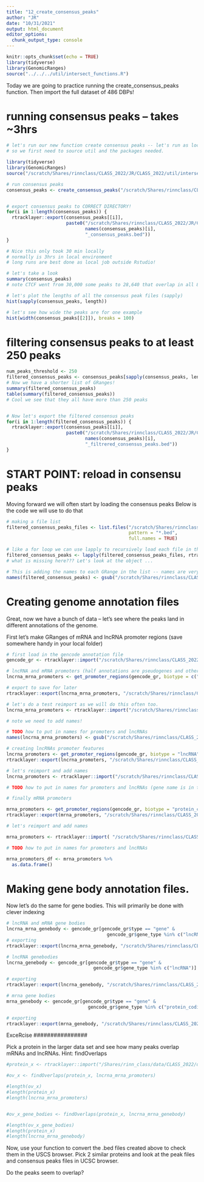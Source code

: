 ```yaml
---
title: "12_create_consensus_peaks"
author: "JR"
date: "10/31/2021"
output: html_document
editor_options: 
  chunk_output_type: console
---
```



```r
knitr::opts_chunk$set(echo = TRUE)
library(tidyverse)
library(GenomicRanges)
source("../../../util/intersect_functions.R")
```

Today we are going to practice running the create_consensus_peaks function. Then import the full dataset of 486 DBPs!

# running consensus peaks -- takes ~3hrs
```r

# let's run our new function create consensus peaks -- let's run as local job
# so we first need to source util and the packages needed.

library(tidyverse)
library(GenomicRanges)
source("/scratch/Shares/rinnclass/CLASS_2022/JR/CLASS_2022/util/intersect_functions.R")

# run consensus peaks
consensus_peaks <- create_consensus_peaks("/scratch/Shares/rinnclass/CLASS_2022/data/peaks")


# export consensus peaks to CORRECT DIRECTORY!
for(i in 1:length(consensus_peaks)) {
  rtracklayer::export(consensus_peaks[[i]], 
                      paste0("/scratch/Shares/rinnclass/CLASS_2022/JR/CLASS_2022/class_exeRcises/analysis/11_consensus_peaks/consensus_peaks/", 
                             names(consensus_peaks)[i], 
                             "_consensus_peaks.bed"))
}

# Nice this only took 30 min locally
# normally is 3hrs in local environment
# long runs are best done as local job outside Rstudio!

# let's take a look
summary(consensus_peaks)
# note CTCF went from 30,000 some peaks to 28,640 that overlap in all 8 replicates

# let's plot the lengths of all the consensus peak files (sapply)
hist(sapply(consensus_peaks, length))

# let's see how wide the peaks are for one example
hist(width(consensus_peaks[[2]]), breaks = 100)

```


# filtering consensus peaks to at least 250 peaks

```r

num_peaks_threshold <- 250
filtered_consensus_peaks <- consensus_peaks[sapply(consensus_peaks, length) > num_peaks_threshold]
# Now we have a shorter list of GRanges!
summary(filtered_consensus_peaks)
table(summary(filtered_consensus_peaks))
# Cool we see that they all have more than 250 peaks 


# Now let's export the filtered consensus peaks
for(i in 1:length(filtered_consensus_peaks)) {
  rtracklayer::export(consensus_peaks[[i]], 
                      paste0("/scratch/Shares/rinnclass/CLASS_2022/JR/CLASS_2022/class_exeRcises/analysis/11_consensus_peaks/filtered_consensus_peaks/", 
                             names(consensus_peaks)[i], 
                             "_filtrered_consensus_peaks.bed"))
}

```

# START POINT: reload in consensu peaks
Moving forward we will often start by loading the consensus peaks 
Below is the code we will use to do that

```r

# making a file list
filtered_consensus_peaks_files <- list.files("/scratch/Shares/rinnclass/CLASS_2022/JR/CLASS_2022/class_exeRcises/analysis/11_consensus_peaks/filtered_consensus_peaks", 
                                             pattern = "*.bed",
                                             full.names = TRUE)

# like a for loop we can use lapply to recursively load each file in the "peak_files"
filtered_consensus_peaks <- lapply(filtered_consensus_peaks_files, rtracklayer::import)
# what is missing here??? Let's look at the object ...

# This is adding the names to each GRange in the list -- names are very important :) 
names(filtered_consensus_peaks) <- gsub("/scratch/Shares/rinnclass/CLASS_2022/data/consensus_peaks/|filtered_consensus_peaks.bed", "", filtered_consensus_peaks_files)

```

# Creating genome annotation files
Great, now we have a bunch of data -- let's see where the peaks land in different annotations of the genome.

First let's make GRanges of mRNA and lncRNA promoter regions (save somewhere handy in your local folder)

```r

# first load in the gencode annotation file
gencode_gr <- rtracklayer::import("/scratch/Shares/rinnclass/CLASS_2022/data/genomes/gencode.v32.annotation.gtf")

# lncRNA and mRNA promoters (half annotations are pseudogenes and other types)
lncrna_mrna_promoters <- get_promoter_regions(gencode_gr, biotype = c("lncRNA", "protein_coding"))

# export to save for later
rtracklayer::export(lncrna_mrna_promoters, "/scratch/Shares/rinnclass/CLASS_2022/JR/CLASS_2022/class_exeRcises/analysis/11_consensus_peaks/gene_annotation_files/lncRNA_mrna_promoters.gtf")

# let's do a test reimport as we will do this often too.
lncrna_mrna_promoters <- rtracklayer::import("/scratch/Shares/rinnclass/CLASS_2022/JR/CLASS_2022/class_exeRcises/analysis/11_consensus_peaks/gene_annotation_files/lncRNA_mrna_promoters.gtf")

# note we need to add names!

# TODO how to put in names for promoters and lncRNAs
names(lncrna_mrna_promoters) <- gsub("/scratch/Shares/rinnclass/CLASS_2022/data/filtered_consensus_peaks/|_filtered_consensus_peaks.bed", "", filtered_consensus_peaks_files)

# creating lncRNAs promoter features
lncrna_promoters <- get_promoter_regions(gencode_gr, biotype = "lncRNA")
rtracklayer::export(lncrna_promoters, "/scratch/Shares/rinnclass/CLASS_2022/JR/CLASS_2022/class_exeRcises/analysis/11_consensus_peaks/gene_annotation_files/lncrna_promoters.gtf")

# let's reimport and add names
lncrna_promoters <- rtracklayer::import("/scratch/Shares/rinnclass/CLASS_2022/JR/CLASS_2022/class_exeRcises/analysis/11_consensus_peaks/gene_annotation_files/lncrna_promoters.gtf")

# TODO how to put in names for promoters and lncRNAs (gene name is in there)

# finally mRNA promoters

mrna_promoters <- get_promoter_regions(gencode_gr, biotype = "protein_coding")
rtracklayer::export(mrna_promoters, "/scratch/Shares/rinnclass/CLASS_2022/JR/CLASS_2022/class_exeRcises/analysis/11_consensus_peaks/gene_annotation_files/mrna_promoters.gtf") 

# let's reimport and add names

mrna_promoters <- rtracklayer::import( "/scratch/Shares/rinnclass/CLASS_2022/JR/CLASS_2022/class_exeRcises/analysis/11_consensus_peaks/gene_annotation_files/mrna_promoters.gtf") 

# TODO how to put in names for promoters and lncRNAs 

mrna_promoters_df <- mrna_promoters %>%
  as.data.frame()


```

# Making gene body annotation files.
Now let's do the same for gene bodies. 
This will primarily be done with clever indexing 

```r

# lncRNA and mRNA gene bodies
lncrna_mrna_genebody <- gencode_gr[gencode_gr$type == "gene" & 
                                     gencode_gr$gene_type %in% c("lncRNA", "protein_coding")]
# exporting
rtracklayer::export(lncrna_mrna_genebody, "/scratch/Shares/rinnclass/CLASS_2022/JR/CLASS_2022/class_exeRcises/analysis/11_consensus_peaks/gene_annotation_files/lncrna_mrna_genebody.gtf")

# lncRNA genebodies
lncrna_genebody <- gencode_gr[gencode_gr$type == "gene" & 
                                gencode_gr$gene_type %in% c("lncRNA")]

# exporting
rtracklayer::export(lncrna_genebody, "/scratch/Shares/rinnclass/CLASS_2022/JR/CLASS_2022/class_exeRcises/analysis/11_consensus_peaks/gene_annotation_files/lncrna_genebody.gtf")

# mrna gene bodies
mrna_genebody <- gencode_gr[gencode_gr$type == "gene" & 
                              gencode_gr$gene_type %in% c("protein_coding")]

# exporting
rtracklayer::export(mrna_genebody, "/scratch/Shares/rinnclass/CLASS_2022/JR/CLASS_2022/class_exeRcises/analysis/11_consensus_peaks/gene_annotation_files/mrna_genebody.gtf")


```


################
ExceRcise
################

Pick a protein in the larger data set and see how many peaks overlap mRNAs and lncRNAs.
Hint: findOverlaps

```R

#protein_x <- rtracklayer::import("/Shares/rinn_class/data/CLASS_2022/data/consensus_peaks/AFF4.bed")

#ov_x <- findOverlaps(protein_x, lncrna_mrna_promoters)

#length(ov_x)
#length(protein_x)
#length(lncrna_mrna_promoters)


#ov_x_gene_bodies <- findOverlaps(protein_x, lncrna_mrna_genebody)

#length(ov_x_gene_bodies)
#length(protein_x)
#length(lncrna_mrna_genebody)

```


Now, use your function to convert the .bed files created above to check them in the USCS browser.
Pick 2 similar proteins and look at the peak files and consensus peaks files in UCSC browser.

Do the peaks seem to overlap?

